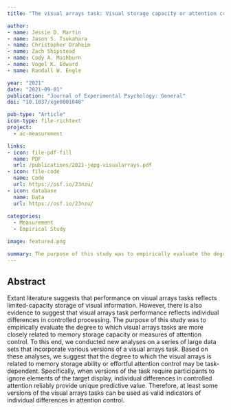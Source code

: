 ```yaml
---
title: "The visual arrays task: Visual storage capacity or attention control?"

author:
- name: Jessie D. Martin
- name: Jason S. Tsukahara
- name: Christopher Draheim
- name: Zach Shipstead
- name: Cody A. Mashburn
- name: Vogel K. Edward
- name: Randall W. Engle

year: "2021"
date: "2021-09-01"
publication: "Journal of Experimental Psychology: General"
doi: "10.1037/xge0001048"

pub-type: "Article"
icon-type: file-richtext
project:
  - ac-measurement

links:
- icon: file-pdf-fill
  name: PDF
  url: /publications/2021-jepg-visualarrays.pdf
- icon: file-code
  name: Code
  url: https://osf.io/23nzu/
- icon: database
  name: Data
  url: https://osf.io/23nzu/
  
categories:
  - Measurement
  - Empirical Study

image: featured.png

summary: The purpose of this study was to empirically evaluate the degree to which visual arrays tasks are more closely related to memory storage capacity or measures of attention control. Our results suggest that the degree to which the visual arrays is related to memory storage ability or effortful attention control may be task-dependent.
---
```


## Abstract

Extant literature suggests that performance on visual arrays tasks reflects limited-capacity storage of visual information. However, there is also evidence to suggest that visual arrays task performance reflects individual differences in controlled processing. The purpose of this study was to empirically evaluate the degree to which visual arrays tasks are more closely related to memory storage capacity or measures of attention control. To this end, we conducted new analyses on a series of large data sets that incorporate various versions of a visual arrays task. Based on these analyses, we suggest that the degree to which the visual arrays is related to memory storage ability or effortful attention control may be task-dependent. Specifically, when versions of the task require participants to ignore elements of the target display, individual differences in controlled attention reliably provide unique predictive value. Therefore, at least some versions of the visual arrays tasks can be used as valid indicators of individual differences in attention control.
